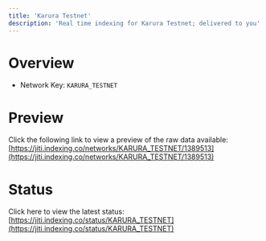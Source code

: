 ```yaml
---
title: 'Karura Testnet'
description: 'Real time indexing for Karura Testnet; delivered to you'
---
```


# Overview
- Network Key: `KARURA_TESTNET`

# Preview
Click the following link to view a preview of the raw data available: [https://jiti.indexing.co/networks/KARURA_TESTNET/1389513](https://jiti.indexing.co/networks/KARURA_TESTNET/1389513)

# Status
Click here to view the latest status: [https://jiti.indexing.co/status/KARURA_TESTNET](https://jiti.indexing.co/status/KARURA_TESTNET)
